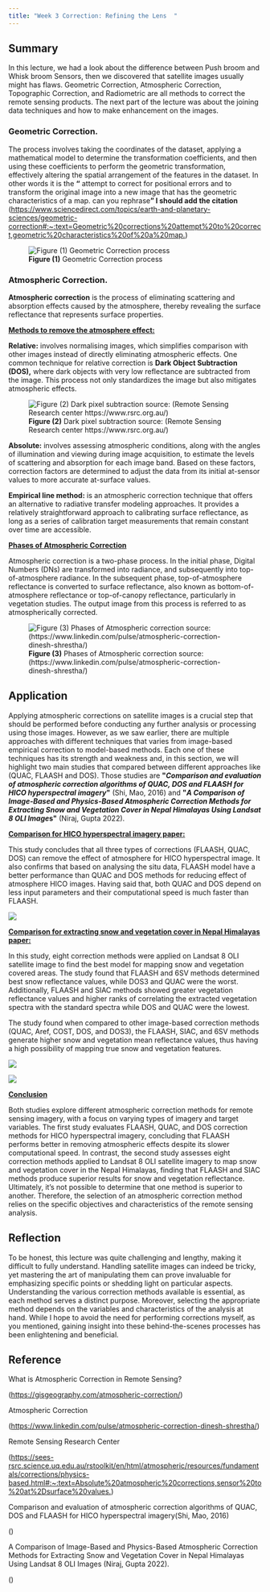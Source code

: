 ```yaml
---
title: "Week 3 Correction: Refining the Lens  "
---
```


## Summary

In this lecture, we had a look about the difference between Push broom and Whisk broom Sensors, then we discovered that satellite images usually might has flaws. Geometric Correction, Atmospheric Correction, Topographic Correction, and Radiometric are all methods to correct the remote sensing products. The next part of the lecture was about the joining data techniques and how to make enhancement on the images.

### Geometric Correction.

The process involves taking the coordinates of the dataset, applying a mathematical model to determine the transformation coefficients, and then using these coefficients to perform the geometric transformation, effectively altering the spatial arrangement of the features in the dataset. In other words it is the **"** attempt to correct for positional errors and to transform the original image into a new image that has the geometric characteristics of a map. can you rephrase**" I should add the citation** (<https://www.sciencedirect.com/topics/earth-and-planetary-sciences/geometric-correction#:~:text=Geometric%20corrections%20attempt%20to%20correct,geometric%20characteristics%20of%20a%20map.>)

![**Figure (1)** Geometric Correction process](geometric%20coorection.png){fig-align="center"}

### Atmospheric Correction.

**Atmospheric correction** is the process of eliminating scattering and absorption effects caused by the atmosphere, thereby revealing the surface reflectance that represents surface properties.

[**Methods to remove the atmosphere effect:**]{.underline}

**Relative:** involves normalising images, which simplifies comparison with other images instead of directly eliminating atmospheric effects. One common technique for relative correction is **Dark Object Subtraction (DOS),** where dark objects with very low reflectance are subtracted from the image. This process not only standardizes the image but also mitigates atmospheric effects.

![**Figure (2)** Dark pixel subtraction source: (Remote Sensing Research center https://www.rsrc.org.au/)](atmospheric_relative.jpg){fig-align="center"}

**Absolute:** involves assessing atmospheric conditions, along with the angles of illumination and viewing during image acquisition, to estimate the levels of scattering and absorption for each image band. Based on these factors, correction factors are determined to adjust the data from its initial at-sensor values to more accurate at-surface values.

**Empirical line method:** is an atmospheric correction technique that offers an alternative to radiative transfer modeling approaches. It provides a relatively straightforward approach to calibrating surface reflectance, as long as a series of calibration target measurements that remain constant over time are accessible.

[**Phases of Atmospheric Correction**]{.underline}

Atmospheric correction is a two-phase process. In the initial phase, Digital Numbers (DNs) are transformed into radiance, and subsequently into top-of-atmosphere radiance. In the subsequent phase, top-of-atmosphere reflectance is converted to surface reflectance, also known as bottom-of-atmosphere reflectance or top-of-canopy reflectance, particularly in vegetation studies. The output image from this process is referred to as atmospherically corrected.

![**Figure (3)** Phases of Atmospheric correction source: (https://www.linkedin.com/pulse/atmospheric-correction-dinesh-shrestha/)](phases%20of%20atmospheric%20correction.png){fig-align="center"}

## Application

Applying atmospheric corrections on satellite images is a crucial step that should be performed before conducting any further analysis or processing using those images. However, as we saw earlier, there are multiple approaches with different techniques that varies from image-based empirical correction to model-based methods. Each one of these techniques has its strength and weakness and, in this section, we will highlight two main studies that compared between different approaches like (QUAC, FLAASH and DOS). Those studies are **\"*Comparison and evaluation of atmospheric correction algorithms of QUAC, DOS and FLAASH for HICO hyperspectral imagery*\"** (Shi, Mao, 2016) and **\"*A Comparison of Image-Based and Physics-Based Atmospheric Correction Methods for Extracting Snow and Vegetation Cover in Nepal Himalayas Using Landsat 8 OLI Image*s\"** (Niraj, Gupta 2022).

[**Comparison for HICO hyperspectral imagery paper:**]{.underline}

This study concludes that all three types of corrections (FLAASH, QUAC, DOS) can remove the effect of atmosphere for HICO hyperspectral image. It also confirms that based on analysing the situ data, FLAASH model have a better performance than QUAC and DOS methods for reducing effect of atmosphere HICO images. Having said that, both QUAC and DOS depend on less input parameters and their computational speed is much faster than FLAASH.

![](week3 comparison 1.png){fig-align="center"}

[**Comparison for extracting snow and vegetation cover in Nepal Himalayas paper:**]{.underline}

In this study, eight correction methods were applied on Landsat 8 OLI satellite image to find the best model for mapping snow and vegetation covered areas. The study found that FLAASH and 6SV methods determined best snow reflectance values, while DOS3 and QUAC were the worst. Additionally, FLAASH and SIAC methods showed greater vegetation reflectance values and higher ranks of correlating the extracted vegetation spectra with the standard spectra while DOS and QUAC were the lowest.

The study found when compared to other image-based correction methods (QUAC, Aref, COST, DOS, and DOS3), the FLAASH, SIAC, and 6SV methods generate higher snow and vegetation mean reflectance values, thus having a high possibility of mapping true snow and vegetation features.

![](week3 comparison 2.png){fig-align="center"}

![](week3 comparison 3.png){fig-align="center"}

[**Conclusion**]{.underline}

Both studies explore different atmospheric correction methods for remote sensing imagery, with a focus on varying types of imagery and target variables. The first study evaluates FLAASH, QUAC, and DOS correction methods for HICO hyperspectral imagery, concluding that FLAASH performs better in removing atmospheric effects despite its slower computational speed. In contrast, the second study assesses eight correction methods applied to Landsat 8 OLI satellite imagery to map snow and vegetation cover in the Nepal Himalayas, finding that FLAASH and SIAC methods produce superior results for snow and vegetation reflectance. Ultimately, it's not possible to determine that one method is superior to another. Therefore, the selection of an atmospheric correction method relies on the specific objectives and characteristics of the remote sensing analysis.

## Reflection

To be honest, this lecture was quite challenging and lengthy, making it difficult to fully understand. Handling satellite images can indeed be tricky, yet mastering the art of manipulating them can prove invaluable for emphasizing specific points or shedding light on particular aspects. Understanding the various correction methods available is essential, as each method serves a distinct purpose. Moreover, selecting the appropriate method depends on the variables and characteristics of the analysis at hand. While I hope to avoid the need for performing corrections myself, as you mentioned, gaining insight into these behind-the-scenes processes has been enlightening and beneficial.

## Reference 

What is Atmospheric Correction in Remote Sensing?

(<https://gisgeography.com/atmospheric-correction/>)

Atmospheric Correction

(<https://www.linkedin.com/pulse/atmospheric-correction-dinesh-shrestha/>)

Remote Sensing Research Center

(<https://sees-rsrc.science.uq.edu.au/rstoolkit/en/html/atmospheric/resources/fundamentals/corrections/physics-based.html#:~:text=Absolute%20atmospheric%20corrections,sensor%20to%20at%2Dsurface%20values.>)

Comparison and evaluation of atmospheric correction algorithms of QUAC, DOS and FLAASH for HICO hyperspectral imagery(Shi, Mao, 2016)

()

A Comparison of Image-Based and Physics-Based Atmospheric Correction Methods for Extracting Snow and Vegetation Cover in Nepal Himalayas Using Landsat 8 OLI Images (Niraj, Gupta 2022).

()
